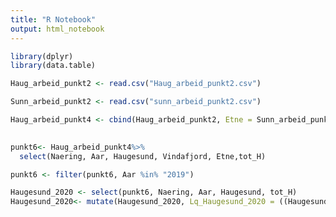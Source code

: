 ```yaml
---
title: "R Notebook"
output: html_notebook
---
```


```r
library(dplyr)
library(data.table)
```


```r
Haug_arbeid_punkt2 <- read.csv("Haug_arbeid_punkt2.csv")
```

```r
Sunn_arbeid_punkt2 <- read.csv("sunn_arbeid_punkt2.csv")
```

```r
Haug_arbeid_punkt4 <- cbind(Haug_arbeid_punkt2, Etne = Sunn_arbeid_punkt2$Etne)
                      
```

```r
punkt6<- Haug_arbeid_punkt4%>% 
  select(Naering, Aar, Haugesund, Vindafjord, Etne,tot_H)
```

```r
punkt6 <- filter(punkt6, Aar %in% "2019")
```

```r
Haugesund_2020 <- select(punkt6, Naering, Aar, Haugesund, tot_H)
Haugesund_2020<- mutate(Haugesund_2020, Lq_Haugesund_2020 = ((Haugesund/20852)/(tot_H/48971)))
```

